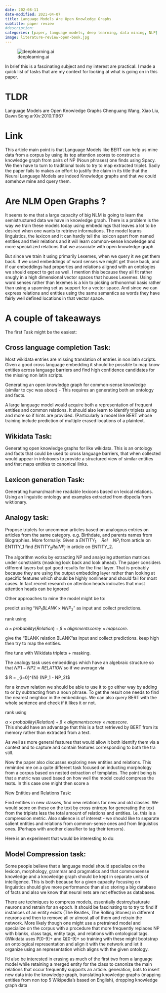 ```yaml
---
date: 202-08-11
date-modified: 2021-04-07
title: Language Models Are Open Knowledge Graphs
subtitle: paper review
#description: 
categories: [paper, language models, deep learning, data mining, NLP]
image: literature-review-open-book.jpg
---
```


<style>
hr { 	clear:both;  }
img[src*='#sl'] { 
  float: right; 
  width:35%; 
  margin:10px 10px 10px 0px; 
  border: 2px solid gold;
  display: block;
}
img[src*='#hi'] { 
  width:85%; 
  display: block;
  margin: 10px auto 10px auto;
  border: 2px solid gold;
}
img[src*='#logo'] {
      width: 20%;
      float: right
}
</style>

![deeplearning.ai](logo_deeplearning.ai.png){.logo .column-margin}

In brief this is a fascinating subject and my interest are practical. I made a quick list of tasks that are my context for looking at what is going on in this paper.

# TLDR

Language Models are Open Knowledge Graphs Chenguang Wang, Xiao Liu, Dawn Song arXiv:2010.11967

# Link

This article main point is that Language Models like BERT can help us mine data from a corpus by using its top attention scores to construct a knowledge graph from pairs of NP (Noun phrases) one finds using Spacy. We then have to turn to traditional tools to try to map extracted triplet. Sadly the paper fails to makes an effort to justify the claim in its title that the Neural Language Models are indeed Knowledge graphs and that we could somehow mine and query them.

# Are NLM Open Graphs ?

It seems to me that a large capacity of big NLM is going to learn the semistructured data we have in knowledge graph. There is a problem is the way we train these models today using embeddings that leaves a lot to be desired when one wants to retrieve informations. The model learns linguistics, the lexicon and it can hardly tell the lexicon apart from named entities and their relations and it will learn common-sense knowledge and more specialized relations that we associate with open knowledge graph. 

But since we train it using primarily Lexemes, when we query it we get them back. If we used embeddings of word senses we might get those back, and if our embeddings had properties and relations aligned with an ontologies we should expect to get as well. I mention this because they all fit rather snugly in a high dimensional vector spaces that houses Lexemes. Using word senses rather than lexemes is a kin to picking orthonormal basis rather than using a spanning set as support for a vector space. And since we can express relations and entities using the same semantics as words they have fairly well defined locations in that vector space.

# A couple of takeaways

The first Task might be the easiest:

##  Cross language completion Task:

Most wikidata entries are missing translation of entries in non latin scripts. Given a good cross language embedding it should be possible to map know entities across language barriers and find high confidence candidates for the missing non latin scripts. 

Generating an open knowledge graph for common-sense knowledge (similar to cyc was about) - This requires an generating both an ontology and facts.

A large  language model would acquire both a representation of frequent entities and common relations. It should also learn to identify triplets using and more so if hints are provided. (Particularly a model like BERT  whose training include prediction of multiple erased locations of a plaintext. 

## Wikidata Task:

Generating open knowledge graphs for like wikidata. This is an ontology and facts that could be used to cross language barriers, that when collected would appear in infoboxes to provide a structured view of similar entities and that maps entities to canonical links. 

## Lexicon generation Task:

Generating human/machine readable lexicons based on lexical relations. Using an linguistic ontology and examples extracted from dbpedia from wiktionary.

## Analogy task:

Propose triplets for uncommon articles based on analogous entries on articles from the same category. e.g. Birthdate, and parents names from Biographies. More formally:
Given a $ENTITY_1  \quad Rel  \quad NP_i$  from article on ENTITY_1 find $ENTITY_2 Rel NP_j$ in article on ENTITY_2.

The algorithm works by extracting NP and analyzing attention matrices under  constraints (masking look back and look ahead). The paper considers different layers but got good results for the final layer. That is probably because they are using the output embedding layer rather than looking at specific features which should be highly nonlinear and should fail for most cases. In fact recent research on attention heads indicates that most attention heads can be ignored 

Other approaches to mine the model might be to:

predict using "$NP_1 BLANK \times N NP_2$" as input and collect predictions.

rank using

$\alpha \times probability(Relation) + \beta \times alignment score \gamma \times map score$. 

give the "BLANK relation BLANK"as input and collect predictions. keep high then try to map the entities.

fine tune with Wikidata triplets + masking.

The analogy task uses embeddings which have an algebraic structure so that $NP1 - NP2 \approx RELATION$ so if we average via 

$ \hat R = \sum_{i=0}^{N} \frac{1}{N}\times (NP_1 - NP_2)$

for a known relation we should be able to use it to go either way by adding to or by subtracting from a noun phrase. To get the result one needs to find the nearest neighbor in the embeddings. We can also query BERT with the whole sentence and check if it likes it or not.

rank using

$\alpha \times probability(Relation) + \beta \times alignment score \gamma \times map score$.  
This should have an advantage that this is a fact retrieved by BERT from its memory rather than extracted from a text.

As well as more general features that would allow it both identify them via a context and to capture and contain features corresponding to both the tra still.

Now the paper also discusses exploring new entities and relations. This reminded me on a quite different task focused on inducting morphology from a corpus based on nested extraction of templates. The point being is that a metric was used based on how well the model could compress the texts. In this case one might then score a 

New Entities and Relations Task:

Find entities in new classes, find new relations for new and old classes. We would score on these on the text by cross entropy for generating the text from the triplets less the total amount of relations and entities. I.e. this is a compression metric. Also salience is of interest - we should like to separate salient entities and relations from common-sense ones and from linguistics ones. (Perhaps with another classifier to tag their tensors).

Here is an experiment that would be interesting to do:

## Model Compression task:

Some people believe that a language model should specialize on the lexicon, morphology, grammar and pragmatics and that commonsense knowledge and a knowledge graph should be kept in separate units of intelligence. This is both because for a given capacity focusing on linguistics should give more performance than also storing a big database of facts and also we know that neural nets are not effective as databases.

There are techniques to compress models, essentially destroy/saturate neurons and retrain for an epoch. It should be fascinating to to try to find if instances of an entity exists (The Beatles, The Rolling Stones) in different neurons and then to remove all or almost all of them and retrain the network. More likely though one might use a pretrained model and specialize on the corpus with a procedure that more frequently replaces NP with blanks, class tags, entity tags, and relations with ontological tags. (Wikidata uses P[0-9]+ and Q[0-9]+ so training with these might bootstrap an ontological representation and align it with  the network and  let it organize using an representation which aligns with the given ontology.

I'd also be interested in erasing as much of the first two from a language model while retaining a merged entity for the class to canonize the main relations that occur frequently supports an article. generation, bots to insert new data into the knowledge graph, translating knowledge graphs (mapping entities from non top 5 Wikipedia's based on  English), dropping knowledge graph data